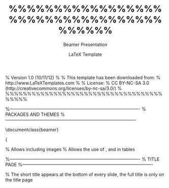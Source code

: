 %%%%%%%%%%%%%%%%%%%%%%%%%%%%%%%%%%%%%%%%%
% Beamer Presentation
% LaTeX Template
% Version 1.0 (10/11/12)
%
% This template has been downloaded from:
% http://www.LaTeXTemplates.com
%
% License:
% CC BY-NC-SA 3.0 (http://creativecommons.org/licenses/by-nc-sa/3.0/)
%
%%%%%%%%%%%%%%%%%%%%%%%%%%%%%%%%%%%%%%%%%

%----------------------------------------------------------------------------------------
%	PACKAGES AND THEMES
%----------------------------------------------------------------------------------------

\documentclass{beamer}

\mode<presentation> {

\usecolortheme{beaver}
\usepackage{graphicx} % Allows including images
\usepackage{booktabs} % Allows the use of \toprule, \midrule and \bottomrule in tables
\usepackage{amsmath}

%----------------------------------------------------------------------------------------
%	TITLE PAGE
%----------------------------------------------------------------------------------------

\setbeamerfont{title}{size=\large}
\title{Example document to recreate with beamer in \LaTeX} % The short title appears at the bottom of every slide, the full title is only on the title page
\author{Maaike Walraad}
\date{}

\begin{document}


\begin{frame}
  \titlepage  
  %\vspace{}
  \centering FALL 2022 \\ Markup Languages and Reproducible Programming in Statistics\par
\end{frame}

\begin{frame}
    \frametitle{Outline} 
    % \tableofcontents[currentsections] % in case of using \section or \subsection
    Working with equations \\
    \hspace{4.5mm} Aligning the same equations \\
    \hspace{4.5mm} Omit equation numbering \\
    \hspace{4.5mm} Ugly alignment \\
    \vspace{10mm}
    Discussion
\end{frame}

\begin{frame}
    \frametitle{Working with equations}
    \vspace{2mm}
    We define a set of equations as:
    
    \begin{equation}
    a = b + c^2,
    \end{equation}
    \begin{equation}
    a - c^2 = b,
    \end{equation}
    \begin{equation}
    \text{left side = right side,}
    \end{equation}
    \begin{equation}
    \text{left side + something} \geq \text{right side,}
    \end{equation}
    
    for all something $>{0}$.
\end{frame}

\begin{frame}
    \frametitle{Aligning the same equations}
    Aligning the equations by the equal sign gives a much better view into the placements
of the separate equation components.
    
    %\begin{equation}
    \begin{align} 
    a &= b + c^2, \\ 
    a - c^2 &= b, \\ 
    \text{left side} &= \text{right side,} \\ 
    \text{left side + something} &\geq \text{right side,}
    \end{align} 
    %\end{equation}
\end{frame}

\begin{frame}
    \frametitle{Omit equation numbering}
    Alternatively, the equation numbering can be omitted. % by using * 
    
    \begin{align*} 
    a &= b + c^2 \\ 
    a - c^2 &= b \\ 
    \text{left side} &= \text{right side} \\ 
    \text{left side + something} &\geq \text{right side}
    \end{align*}
\end{frame}


\begin{frame}
    \frametitle{Ugly alignment}
    Some components do not look well, when aligned. Especially equations with different
heights and spacing. For example,

    \begin{align} 
    E &= mc^2, \\ 
    m &= \frac{E}{c^2}, \\ 
    c &= \sqrt{E}{m}. 
    \end{align} 

    Take that into account.
\end{frame}

\begin{frame}
    \frametitle{Discussion}
    This is where you’d normally give your audience a recap of your talk, where you could
discuss e.g. the following
\begin{itemize}
    \item Your main findings
    \item The consequences of your main findings
    \item Things to do
    \item Any other business not currently investigated, but related to your talk
\end{itemize}
\end{frame}


\end{document} 